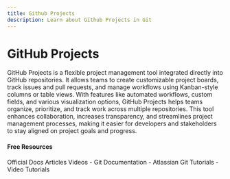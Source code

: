 ```yaml
---
title: Github Projects
description: Learn about Github Projects in Git
---
```


# GitHub Projects

GitHub Projects is a flexible project management tool integrated directly into GitHub repositories. It allows teams to create customizable project boards, track issues and pull requests, and manage workflows using Kanban-style columns or table views. With features like automated workflows, custom fields, and various visualization options, GitHub Projects helps teams organize, prioritize, and track work across multiple repositories. This tool enhances collaboration, increases transparency, and streamlines project management processes, making it easier for developers and stakeholders to stay aligned on project goals and progress.

#### Free Resources

<Tabs defaultValue="official">
<TabsList>
<TabsTrigger value="official">Official Docs</TabsTrigger>
<TabsTrigger value="article">Articles</TabsTrigger>
<TabsTrigger value="video">Videos</TabsTrigger>
</TabsList>

<TabsContent value="official">
- <Link href="https://git-scm.com/docs">Git Documentation</Link>
</TabsContent>
<TabsContent value="article">
- <Link href="https://www.atlassian.com/git/tutorials">Atlassian Git Tutorials</Link>
</TabsContent>
<TabsContent value="video">
- <Link href="https://www.youtube.com/results?search_query=git+github-projects+tutorial">Video Tutorials</Link>
</TabsContent>
</Tabs>

<Outlet path="5-github/basics/github-projects" />
